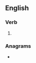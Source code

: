 ==English==

===Verb===
{{head|en|verb form}}

# {{en-third-person singular of|dishevel}}

===Anagrams===
* {{anagrams|en|a=deehilssv|she-devils}}